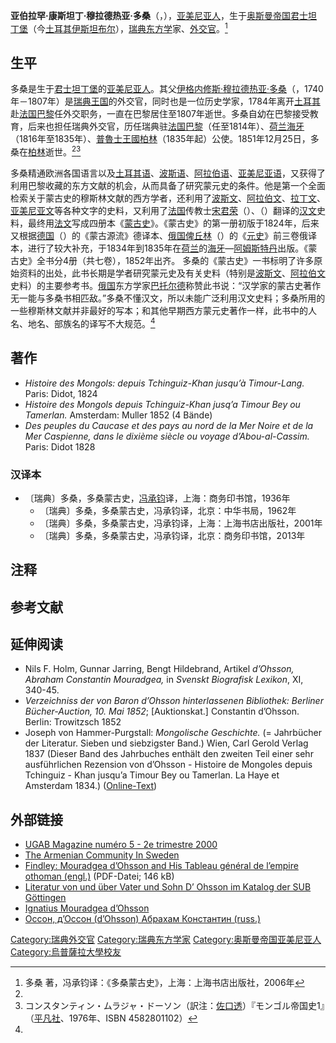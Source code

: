 '''亚伯拉罕·康斯坦丁·穆拉德热亚·多桑'''{{efn|其名字在各种语言中的不同写法有：Abraham Constantin Mouradgea d’Ohsson, Abraham Constantine Mouradgea d’Ohsson, Constantin Mouradgea d’Ohsson, Muradgea d’ Ohsson, Constantin D’Ohsson, Constantin d’Ohsson, C. D’Ohsson, К. Д’Оссон, Абрахам Константин Д’Оссон}}（{{lang|sv|Abraham Constantin Mouradgea d’Ohsson}}，{{bd|1779年|9月26日|1851年|12月25日}}{{efn|另一说生卒年分别为1780年－1855年<ref name="feng" />}}），[[亚美尼亚人|亚美尼亚人]]，生于[[奥斯曼帝国|奥斯曼帝国]][[君士坦丁堡|君士坦丁堡]]（今[[土耳其|土耳其]][[伊斯坦布尔|伊斯坦布尔]]），[[瑞典|瑞典]][[东方学|东方学]]家、[[外交官|外交官]]。<ref name="feng">多桑 著，冯承钧译：《多桑蒙古史》，上海：上海书店出版社，2006年</ref>

==生平==
多桑是生于[[君士坦丁堡|君士坦丁堡]]的[[亚美尼亚人|亚美尼亚人]]。其父[[伊格内修斯·穆拉德热亚·多桑|伊格内修斯·穆拉德热亚·多桑]]（{{lang|sv|Ignatius Mouradgea d’Ohsson}}，1740年－1807年）是[[瑞典王国|瑞典王国]]的外交官，同时也是一位历史学家，1784年离开[[土耳其|土耳其]]赴[[法国|法国]][[巴黎|巴黎]]任外交职务，一直在巴黎居住至1807年逝世。多桑自幼在巴黎接受教育，后来也担任瑞典外交官，历任瑞典驻[[法国|法国]][[巴黎|巴黎]]（任至1814年）、[[荷兰|荷兰]][[海牙|海牙]]（1816年至1835年）、[[普魯士王國|普魯士王國]][[柏林|柏林]]（1835年起）公使。1851年12月25日，多桑在[[柏林|柏林]]逝世。<ref name=feng/><ref>コンスタンティン・ムラジャ・ドーソン（訳注：[[佐口透|佐口透]]）『モンゴル帝国史1』（[[平凡社|平凡社]]、1976年、ISBN 4582801102）</ref>

多桑精通欧洲各国语言以及[[土耳其语|土耳其语]]、[[波斯语|波斯语]]、[[阿拉伯语|阿拉伯语]]、[[亚美尼亚语|亚美尼亚语]]，又获得了利用巴黎收藏的东方文献的机会，从而具备了研究蒙元史的条件。他是第一个全面检索关于蒙古史的穆斯林文献的西方学者，还利用了[[波斯文|波斯文]]、[[阿拉伯文|阿拉伯文]]、[[拉丁文|拉丁文]]、[[亚美尼亚文|亚美尼亚文]]等各种文字的史料，又利用了[[法国|法国]]传教士[[宋君荣|宋君荣]]（{{lang|fr|Antoine Gaubil}}）、{{tsl|en|Joseph-Anne-Marie de Moyriac de Mailla|冯秉正}}（{{lang|fr|Joseph-Anne-Marie de Moyriac de Mailla}}）翻译的[[汉文|汉文]]史料，最终用[[法文|法文]]写成四册本《[[多桑蒙古史|蒙古史]]》。《蒙古史》的第一册初版于1824年，后来又根据[[德国|德国]]{{tsl|de|Isaak Jakob Schmidt|伊萨克·雅各布·施密特|施密特}}（{{lang|de|Isaak Jakob Schmidt}}）的《蒙古源流》德译本、[[俄国|俄国]][[俾丘林|俾丘林]]（{{lang|ru|Иакинф}}）的《[[元史|元史]]》前三卷俄译本，进行了较大补充，于1834年到1835年在[[荷兰|荷兰]]的[[海牙|海牙]]—[[阿姆斯特丹|阿姆斯特丹]]出版。《蒙古史》全书分4册（共七卷），1852年出齐。 多桑的《蒙古史》一书标明了许多原始资料的出处，此书长期是学者研究蒙元史及有关史料（特别是[[波斯文|波斯文]]、[[阿拉伯文|阿拉伯文]]史料）的主要参考书。[[俄国|俄国]]东方学家[[瓦西里·弗拉基米洛维奇·巴托尔德|巴托尔德]]称赞此书说：“汉学家的蒙古史著作无一能与多桑书相匹敌。”多桑不懂汉文，所以未能广泛利用汉文史料；多桑所用的一些穆斯林文献并非最好的写本；和其他早期西方蒙元史著作一样，此书中的人名、地名、部族名的译写不大规范。<ref name=feng/>

== 著作 ==
*''Histoire des Mongols: depuis Tchinguiz-Khan jusqu’à Timour-Lang.'' Paris: Didot, 1824
*''Histoire des Mongols depuis Tchinguiz-Khan jusq’a Timour Bey ou Tamerlan.'' Amsterdam: Muller 1852 (4 Bände)
*''Des peuples du Caucase et des pays au nord de la Mer Noire et de la Mer Caspienne, dans le dixième siècle ou voyage d’Abou-al-Cassim.'' Paris: Didot 1828

===汉译本===
*〔瑞典〕多桑，多桑蒙古史，[[冯承钧|冯承钧]]译，上海：商务印书馆，1936年
**〔瑞典〕多桑，多桑蒙古史，冯承钧译，北京：中华书局，1962年
**〔瑞典〕多桑，多桑蒙古史，冯承钧译，上海：上海书店出版社，2001年
**〔瑞典〕多桑，多桑蒙古史，冯承钧译，北京：商务印书馆，2013年

== 注释 ==
{{notelist|iger=}}

== 参考文献 ==
{{Reflist}}

== 延伸阅读 ==
* Nils F. Holm, Gunnar Jarring, Bengt Hildebrand, Artikel ''d’Ohsson, Abraham Constantin Mouradgea,'' in ''Svenskt Biografisk Lexikon'', XI, 340-45.
*''Verzeichniss der von Baron d’Ohsson hinterlassenen Bibliothek: Berliner Bücher-Auction, 10. Mai 1852''; [Auktionskat.] Constantin d’Ohsson. Berlin: Trowitzsch 1852
* Joseph von Hammer-Purgstall: ''Mongolische Geschichte.'' (= Jahrbücher der Literatur. Sieben und siebzigster Band.) Wien, Carl Gerold Verlag 1837 (Dieser Band des Jahrbuches enthält den zweiten Teil einer sehr ausführlichen Rezension von d’Ohsson - Histoire de Mongoles depuis Tchinguiz - Khan jusqu’a Timour Bey ou Tamerlan. La Haye et Amsterdam 1834.) ([http://books.google.de/books?id=AQ8bAAAAYAAJ&pg=PA4&lpg=PA4&dq=aBISGUN&source=bl&ots=PgGmCw4AkH&sig=8pZlzIvI5kNdu4dkh4EqH6zf3Bw&hl=de&ei=aKGCS67jD86g_gaL_LmSBw&sa=X&oi=book_result&ct=result&resnum=4&ved=0CBQQ6AEwAw#v=onepage&q=aBISGUN&f=false Online-Text])

==外部链接==
* [http://www.acam-france.org/contacts/diaspora-monde/suede.htm UGAB Magazine numéro 5 - 2e trimestre 2000]{{Wayback|url=http://www.acam-france.org/contacts/diaspora-monde/suede.htm |date=20200221210808 }}
* [https://web.archive.org/web/20080907094456/http://www.armcatholicchurch.com/ The Armenian Community In Sweden]
* [http://www.oslo2000.uio.no/program/papers/m1b/m1b-findley.pdf Findley: Mouradgea d’Ohsson and His Tableau général de l’empire othoman (engl.)]{{Wayback|url=http://www.oslo2000.uio.no/program/papers/m1b/m1b-findley.pdf |date=20160305000112 }} (PDF-Datei; 146 kB)
* [http://opac.sub.uni-goettingen.de/DB=1/SET=1/TTL=11/NXT?FRST=1 Literatur von und über Vater und Sohn D’ Ohsson im Katalog der SUB Göttingen]{{Wayback|url=http://opac.sub.uni-goettingen.de/DB=1/SET=1/TTL=11/NXT?FRST=1 |date=20200203212525 }}
* [http://www.biyografi.net/kisiayrinti.asp?kisiid=3658 Ignatius Mouradgea d’Ohsson ]{{Wayback|url=http://www.biyografi.net/kisiayrinti.asp?kisiid=3658 |date=20200203212529 }}
* [http://www.oval.ru/enc/51008.html Оссон, д’Оссон (d’Ohsson) Абрахам Константин (russ.)]{{Wayback|url=http://www.oval.ru/enc/51008.html |date=20200203212538 }}

{{DEFAULTSORT: d’Ohsson, Abraham}}
[[Category:瑞典外交官|Category:瑞典外交官]]
[[Category:瑞典东方学家|Category:瑞典东方学家]]
[[Category:奥斯曼帝国亚美尼亚人|Category:奥斯曼帝国亚美尼亚人]]
[[Category:烏普薩拉大學校友|Category:烏普薩拉大學校友]]